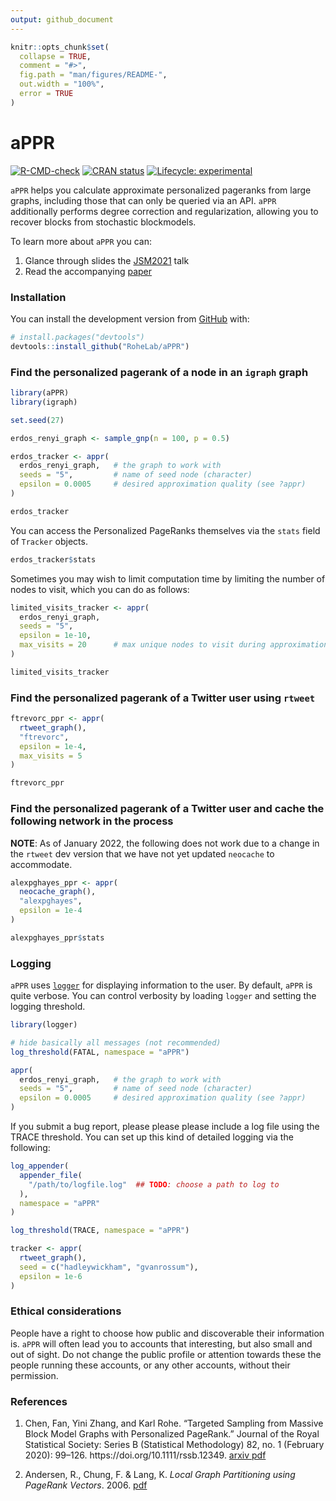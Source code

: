```yaml
---
output: github_document
---
```


<!-- README.md is generated from README.Rmd. Please edit that file -->

```r
knitr::opts_chunk$set(
  collapse = TRUE,
  comment = "#>",
  fig.path = "man/figures/README-",
  out.width = "100%",
  error = TRUE
)
```

# aPPR

<!-- badges: start -->
[![R-CMD-check](https://github.com/RoheLab/aPPR/workflows/R-CMD-check/badge.svg)](https://github.com/RoheLab/aPPR/actions)
[![CRAN status](https://www.r-pkg.org/badges/version/aPPR)](https://CRAN.R-project.org/package=aPPR)
[![Lifecycle: experimental](https://img.shields.io/badge/lifecycle-experimental-orange.svg)](https://lifecycle.r-lib.org/articles/stages.html#experimental)
<!-- badges: end -->

`aPPR` helps you calculate approximate personalized pageranks from large graphs, including those that can only be queried via an API. `aPPR` additionally performs degree correction and regularization, allowing you to recover blocks from stochastic blockmodels.

To learn more about `aPPR` you can:

1. Glance through slides the [JSM2021](https://github.com/alexpghayes/JSM2021) talk
2. Read the accompanying [paper][chen]

### Installation

You can install the development version from [GitHub](https://github.com/) with:

``` r
# install.packages("devtools")
devtools::install_github("RoheLab/aPPR")
```

### Find the personalized pagerank of a node in an `igraph` graph

```r
library(aPPR)
library(igraph)

set.seed(27)

erdos_renyi_graph <- sample_gnp(n = 100, p = 0.5)

erdos_tracker <- appr(
  erdos_renyi_graph,   # the graph to work with
  seeds = "5",         # name of seed node (character)
  epsilon = 0.0005     # desired approximation quality (see ?appr)
)

erdos_tracker
```

You can access the Personalized PageRanks themselves via the `stats` field of `Tracker` objects.

```r
erdos_tracker$stats
```

Sometimes you may wish to limit computation time by limiting the number of nodes to visit, which you can do as follows:

```r
limited_visits_tracker <- appr(
  erdos_renyi_graph,   
  seeds = "5",         
  epsilon = 1e-10,     
  max_visits = 20      # max unique nodes to visit during approximation
)

limited_visits_tracker
```

### Find the personalized pagerank of a Twitter user using `rtweet`

```r
ftrevorc_ppr <- appr(
  rtweet_graph(),
  "ftrevorc",
  epsilon = 1e-4,
  max_visits = 5
)

ftrevorc_ppr
```

### Find the personalized pagerank of a Twitter user and cache the following network in the process

**NOTE**: As of January 2022, the following does not work due to a change in the `rtweet` dev version that we have not yet updated `neocache` to accommodate.

```r
alexpghayes_ppr <- appr(
  neocache_graph(),
  "alexpghayes",
  epsilon = 1e-4
)

alexpghayes_ppr$stats
```

### Logging

`aPPR` uses [`logger`](https://daroczig.github.io/logger/) for displaying information to the user. By default, `aPPR` is quite verbose. You can control verbosity by loading `logger` and setting the logging threshold.

```r
library(logger)

# hide basically all messages (not recommended)
log_threshold(FATAL, namespace = "aPPR")

appr(
  erdos_renyi_graph,   # the graph to work with
  seeds = "5",         # name of seed node (character)
  epsilon = 0.0005     # desired approximation quality (see ?appr)
)
```

If you submit a bug report, please please please include a log file using the TRACE threshold. You can set up this kind of detailed logging via the following:

```r
log_appender(
  appender_file(
    "/path/to/logfile.log"  ## TODO: choose a path to log to
  ),
  namespace = "aPPR"
)

log_threshold(TRACE, namespace = "aPPR")

tracker <- appr(
  rtweet_graph(),
  seed = c("hadleywickham", "gvanrossum"),
  epsilon = 1e-6
)
```

### Ethical considerations

People have a right to choose how public and discoverable their information is. `aPPR` will often lead you to accounts that interesting, but also small and out of sight. Do not change the public profile or attention towards these the people running these accounts, or any other accounts, without their permission.

### References

1. Chen, Fan, Yini Zhang, and Karl Rohe. “Targeted Sampling from Massive Block Model Graphs with Personalized PageRank.” Journal of the Royal Statistical Society: Series B (Statistical Methodology) 82, no. 1 (February 2020): 99–126. https://doi.org/10.1111/rssb.12349. [arxiv pdf][chen]

2. Andersen, R., Chung, F. & Lang, K. *Local Graph Partitioning using PageRank Vectors*. 2006. [pdf][andersen]

[chen]: https://arxiv.org/abs/1910.12937
[andersen]: http://www.leonidzhukov.net/hse/2015/networks/papers/andersen06localgraph.pdf
